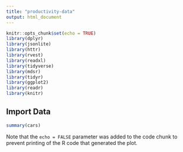 ```yaml
---
title: "productivity-data"
output: html_document
---
```


```r
knitr::opts_chunk$set(echo = TRUE)
library(dplyr)
library(jsonlite)
library(httr)
library(rvest)
library(readxl)
library(tidyverse)
library(mdsr)   
library(tidyr)
library(ggplot2)
library(readr)
library(knitr)
```

## Import Data

```r
summary(cars)
```

Note that the `echo = FALSE` parameter was added to the code chunk to prevent printing of the R code that generated the plot.
